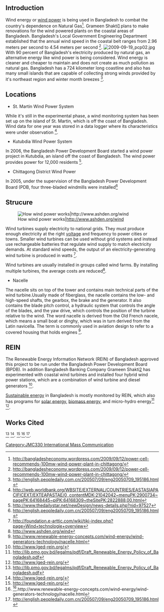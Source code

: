 {{JMC330inprogress|May 15, 2012}}
== Introduction ==

Wind energy or [[wind power]] is being used in Bangladesh to combat the country's dependence on Natural Gas<ref>
http://bangladesheconomy.wordpress.com/2009/09/12/power-cell-recommends-100mw-wind-power-plant-in-chittagong/
</ref>. Grameen Shakti[http://www.gshakti.org/] plans to make renovations for the wind powered plants on the coastal areas of Bangladesh. Bangladesh's Local Government Engineering Department established that the annual wind speed in the coastal belt ranges from 2.96 meters per second to 4.54 meters per second <ref>
http://bangladesheconomy.wordpress.com/2009/09/12/power-cell-recommends-100mw-wind-power-plant-in-chittagong/
</ref>.
[[File:2009-09-19_pcp02.jpg|thumb|left]]
With 90 percent of Bangladesh's electricity produced by natural gas, an alternative energy like wind power is being considered. Wind energy is cleaner and cheaper to maintain and does not create as much pollution as natural gas. Bangladesh has a 724 kilometer long coastline and also has many small islands that are capable of collecting strong winds provided by it's northeast region and winter month breezes <ref>
http://english.peopledaily.com.cn/200507/09/eng20050709_195186.html
</ref>.

== Locations ==
*St. Martin Wind Power System
While it's still in the experimental phase, a wind monitoring system has been set up on the island of St. Martin, which is off the coast of Bangladesh. Wind data for one year was stored in a data logger where its characteristics were under observation <ref>
http://web.worldbank.org/WBSITE/EXTERNAL/COUNTRIES/EASTASIAPACIFICEXT/EXTEAPASTAE/0,,contentMDK:21042042~menuPK:2900734~pagePK:64168445~piPK:64168309~theSitePK:2822888,00.html
</ref>.
*Kutubdia Wind Power System
In 2006, the Bangladesh Power Development Board started a wind power project in Kutubdia, an island off the coast of Bangladesh. The wind power provides power for 12,000 residents <ref>
http://www.thedailystar.net/newDesign/news-details.php?nid=97527
</ref>.
*Chittagong District Wind Power
In 2005, under the supervision of the Bangladesh Power Development Board (PDB, four three-bladed windmills were installed<ref>
http://english.peopledaily.com.cn/200507/09/eng20050709_195186.html
</ref>

== Strucure ==

[[File: Tiki-download file.jpg|right|How wind power works|http://www.ashden.org/wind]]

Wind turbines supply electricity to national grids. They must produce enough electricity at the right [[voltage]] and frequency to power cities or towns. Smaller wind turbines can be used without grid systems and instead use rechargeable batteries that regulate wind supply to match electricity demands. At standard wind speeds, the output of an electricity-generating wind turbine is produced in watts <ref>
http://foundation.e-arttic.com/wiki/tiki-index.php?page=Wind+technologie+overview
</ref>.

Wind turbines are usually installed in groups called wind farms. By installing multiple turbines, the average costs are reduced<ref>
http://www.ashden.org/wind
</ref>.

*Nacelle
The nacelle sits on top of the tower and contains main technical parts of the wind turbine.Usually made of fiberglass, the nacelle contains the low- and high-speed shafts, the gearbox, the brake and the generator. It also contains the blade pitch control, a hydraulic system that controls the angle of the blades, and the yaw drive, which controls the position of the turbine relative to the wind.
The word nacelle is derived from the Old French nacele, which means a small boat or dinghy, which was in turn derived from the Latin navicella. The term is commonly used in aviation design to refer to a covered housing that holds engines <ref>
http://www.renewable-energy-concepts.com/wind-energy/wind-generators-technology/nacelle.html
</ref>.

== REIN ==
The Renewable Energy Information Network (REIN) of Bangladesh approved this project to be run under the Bangladesh Power Development Board (BPDB). In addition Bangladesh Banking Company Grameen Shakti[http://www.gshakti.org/] has experimented with coastal wind turbines and installed four hybrid wind power stations, which are a combination of wind turbine and diesel generators <ref>
http://www.lged-rein.org/
</ref>.

[[Sustainable energy]] in Bangladesh is mostly monitored by REIN, which also has programs for [[solar energy]], [[biomass energy]], and micro-hydro energy<ref>
http://lib.pmo.gov.bd/legalms/pdf/Draft_Renewable_Energy_Policy_of_Bangladesh.pdf
</ref>
<ref>
http://www.lged-rein.org/
</ref>.

==Works Cited==
<ref>
http://lib.pmo.gov.bd/legalms/pdf/Draft_Renewable_Energy_Policy_of_Bangladesh.pdf
</ref>
<ref>
http://www.lged-rein.org/
</ref>.
[[Category:JMC330 International Mass Communication]]<ref>
http://www.lged-rein.org/
</ref>.<ref>
<ref>
http://bangladesheconomy.wordpress.com/2009/09/12/power-cell-recommends-100mw-wind-power-plant-in-chittagong/
</ref>.http://www.renewable-energy-concepts.com/wind-energy/wind-generators-technology/nacelle.html
</ref>.<ref>
http://english.peopledaily.com.cn/200507/09/eng20050709_195186.html
</ref>.